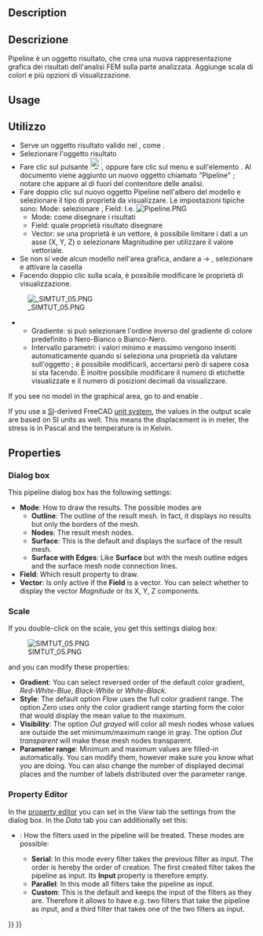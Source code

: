 <languages/>

<div class="mw-translate-fuzzy">
{{Docnav/it
|[[FEM_PostApplyChanges/it|Apply changes to pipeline]]
|[[FEM_PostFilterWarp/it|Warp filter]]
|[[FEM_Workbench/it|FEM]]
|IconL=FEM_PostApplyChanges.svg
|IconR=FEM_PostFilterWarp.svg
|IconC=Workbench_FEM.svg
}}
</div>

<div class="mw-translate-fuzzy">
{{GuiCommand/it|Name=FEM PostPipelineFromResult|Name/it=Post Pipeline da risultato|MenuLocation= Risultati → Post Pipeline da risultato||Workbenches=[[FEM_Workbench/it|FEM]]|Version=0.17|Shortcut=|SeeAlso=[[FEM_tutorial/it|Tutorial FEM]]}}
</div>

==Description==

<div class="mw-translate-fuzzy">
== Descrizione ==
Pipeline è un oggetto risultato, che crea una nuova rappresentazione grafica dei risultati dell'analisi FEM sulla parte analizzata. Aggiunge scala di colori e più opzioni di visualizzazione.
</div>

==Usage==

<div class="mw-translate-fuzzy">
==Utilizzo==
* Serve un oggetto risultato valido nel {{KEY|[[Image: FEM_Analysis.png | 24px]] [[FEM_Analysis/it|contenitore Analisi]]}}, come {{KEY|CalculiX_static_results}}.
* Selezionare l'oggetto risultato
* Fare clic sul pulsante [[Image: FEM_PostPipelineFromResult.png|24px]], oppure fare clic sul menu {{KEY|Risultati}} e sull'elemento {{KEY|Post Pipeline from results}}. Al documento viene aggiunto un nuovo oggetto chiamato "Pipeline" ; notare che appare al di fuori del contenitore delle analisi.
* Fare doppio clic sul nuovo oggetto Pipeline nell'albero del modello e selezionare il tipo di proprietà da visualizzare. Le impostazioni tipiche sono: Mode: selezionare {{KEY|Superficie}}, Field: I.e. {{KEY|Von Mises stress}} [[File:Pipeline.PNG]]
** Mode: come disegnare i risultati
** Field: quale proprietà risultato disegnare
** Vector: se una proprietà è un vettore, è possibile limitare i dati a un asse (X, Y, Z) o selezionare Magnitudine per utilizzare il valore vettoriale.
* Se non si vede alcun modello nell'area grafica, andare a {{KEY|Modifica}} → {{KEY|Preferenze}}, selezionare {{KEY|Visualizazione}} e attivare la casella {{KEY|Abilita il colore di retroilluminazione}}
* Facendo doppio clic sulla scala, è possibile modificare le proprietà di visualizzazione.
[[File: SIMTUT 05.PNG]]
** Gradiente: si può selezionare l'ordine inverso del gradiente di colore predefinito o Nero-Bianco o Bianco-Nero.
** Intervallo parametri: i valori minimo e massimo vengono inseriti automaticamente quando si seleziona una proprietà da valutare sull'oggetto {{KEY|Pipeline}}; è possibile modificarli, accertarsi però di sapere cosa si sta facendo. È inoltre possibile modificare il numero di etichette visualizzate e il numero di posizioni decimali da visualizzare.
</div>

If you see no model in the graphical area, go to and enable {{MenuCommand|Edit → Preferences → Display → 3D View → Rendering → Backlight color}}.

If you use a [https://en.wikipedia.org/wiki/International_System_of_Units SI]-derived FreeCAD [[Preferences_Editor#Units|unit system]], the values in the output scale are based on SI units as well. This means the displacement is in meter, the stress is in Pascal and the temperature is in Kelvin.

==Properties==

===Dialog box===

This pipeline dialog box  has the following settings:
* '''Mode''': How to draw the results. The possible modes are
** '''Outline''': The outline of the result mesh. In fact, it displays no results but only the borders of the mesh.
** '''Nodes''': The result mesh nodes.
** '''Surface''': This is the default and displays the surface of the result mesh.
** '''Surface with Edges''': Like '''Surface''' but with the mesh outline edges and the surface mesh node connection lines.
* '''Field''': Which result property to draw.
* '''Vector''': Is only active if the '''Field''' is a vector. You can select whether to display the vector ''Magnitude'' or its X, Y, Z components.

===Scale===

If you double-click on the scale, you get this settings dialog box:

[[File:SIMTUT 05.PNG]]

and you can modify these properties:
* '''Gradient''': You can select reversed order of the default color gradient, ''Red-White-Blue'', ''Black-White'' or ''White-Black''.
* '''Style''': The default option ''Flow'' uses the full color gradient range. The option ''Zero'' uses only the color gradient range starting form the color that would display the mean value to the maximum.
* '''Visibility''': The option ''Out grayed'' will color all mesh nodes whose values are outside the set minimum/maximum range in gray. The option ''Out transparent'' will make these mesh nodes transparent.
* '''Parameter range''': Minimum and maximum values are filled-in automatically. You can modify them, however make sure you know what you are doing. You can also change the number of displayed decimal places and the number of labels distributed over the parameter range.

===Property Editor===

In the [[Property_editor|property editor]] you can set in the ''View'' tab the settings from the dialog box. In the ''Data'' tab you can additionally set this:
* {{PropertyData|Mode}}: How the filters used in the pipeline will be treated. These modes are possible:
** '''Serial''': In this mode every filter takes the previous filter as input. The order is hereby the order of creation. The first created filter takes the pipeline as input. Its '''Input''' property is therefore empty.
** '''Parallel''': In this mode all filters take the pipeline as input.
** '''Custom''': This is the default and keeps the input of the filters as they are. Therefore it allows to have e.g. two filters that take the pipeline as input, and a third filter that takes one of the two filters as input.


<div class="mw-translate-fuzzy">
{{Docnav/it
|[[FEM_PostApplyChanges/it|Apply changes to pipeline]]
|[[FEM_PostFilterWarp/it|Warp filter]]
|[[FEM_Workbench/it|FEM]]
|IconL=FEM_PostApplyChanges.svg
|IconR=FEM_PostFilterWarp.svg
|IconC=Workbench_FEM.svg
}}
</div>

{{FEM Tools navi{{#translation:}}}}
{{Userdocnavi{{#translation:}}}}
